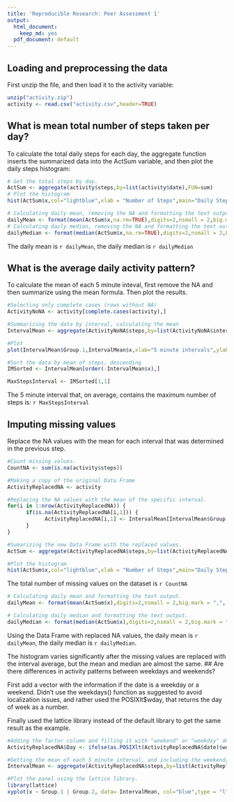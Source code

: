 ```yaml
---
title: 'Reproducible Research: Peer Assessment 1'
output:
  html_document:
    keep_md: yes
  pdf_document: default
---
```



## Loading and preprocessing the data

First unzip the file, and then load it to the activity variable:
```r
unzip("activity.zip")
activity <- read.csv("activity.csv",header=TRUE)
```

## What is mean total number of steps taken per day?

To calculate the total daily steps for each day, the aggregate function inserts the summarized data into the ActSum variable, and then plot the daily steps histogram:
```r
# Get the total steps by day.
ActSum <- aggregate(activity$steps,by=list(activity$date),FUN=sum)
# Plot the histogram
hist(ActSum$x,col="lightblue",xlab = "Number of Steps",main="Daily Steps Histogram")
```

```r
# Calculating daily mean, removing the NA and formatting the text output.
dailyMean <- format(mean(ActSum$x,na.rm=TRUE),digits=2,nsmall = 2,big.mark = ",", big.interval=3)
# Calculating daily median, removing the NA and formatting the text output.
dailyMedian <- format(median(ActSum$x,na.rm=TRUE),digits=2,nsmall = 2,big.mark = ",", big.interval = 3)
```

The daily mean is `r dailyMean`, the daily median is `r dailyMedian`

## What is the average daily activity pattern?
To calculate the mean of each 5 minute inteval, first remove the NA and then summarize using the mean formula. Then plot the results.
```r
#Selecting only complete cases (rows without NA)
ActivityNoNA <- activity[complete.cases(activity),]

#Summarizing the data by interval, calculating the mean
IntervalMean <- aggregate(ActivityNoNA$steps,by=list(ActivityNoNA$interval),FUN=mean)

#Plot
plot(IntervalMean$Group.1,IntervalMean$x,xlab="5 minute intervals",ylab="Steps",main="Average daily activity",type="l",col="blue",lwd=2)

#Sort the data by mean of steps, descending
IMSorted <- IntervalMean[order(-IntervalMean$x),]

MaxStepsInterval <- IMSorted[1,1]
```
The 5 minute interval that, on average, contains the maximum number of steps is: `r MaxStepsInterval` 

## Imputing missing values

Replace the NA values with the mean for each interval that was determined in the previous step.

```r
#Count missing values.
CountNA <- sum(is.na(activity$steps))

#Making a copy of the original Data Frame
ActivityReplacedNA <- activity

#Replacing the NA values with the mean of the specific interval.
for(i in 1:nrow(ActivityReplacedNA)) {
      if(is.na(ActivityReplacedNA[i,1])) {
            ActivityReplacedNA[i,1] <- IntervalMean[IntervalMean$Group.1==ActivityReplacedNA[i,3],2]
      }
}

#Sumarizing the new Data Frame with the replaced values.
ActSum <- aggregate(ActivityReplacedNA$steps,by=list(ActivityReplacedNA$date),FUN=sum)

#Plot the histogram
hist(ActSum$x,col="lightblue",xlab = "Number of Steps",main="Daily Steps Histogram")
```

The total number of missing values on the dataset is `r CountNA`

```r
# Calculating daily mean and formatting the text output.
dailyMean <- format(mean(ActSum$x),digits=2,nsmall = 2,big.mark = ",", big.interval=3)

# Calculating daily median and formatting the text output.
dailyMedian <- format(median(ActSum$x),digits=2,nsmall = 2,big.mark = ",", big.interval = 3)
```


Using the Data Frame with replaced NA values, the daily mean is `r dailyMean`, the daily median is `r dailyMedian`.

The histogram varies significantly after the missing values are replaced with the interval average, but the mean and median are almost the same.
## Are there differences in activity patterns between weekdays and weekends?

First add a vector with the information if the date is a weekday or a weekend. Didn't use the weekdays() function as suggested to avoid localization issues, and rather used the POSIXlt$wday, that returns the day of week as a number.

Finally used the lattice library instead of the default library to get the same result as the example.

```r
#Adding the factor column and filling it with "weekend" or "weekday" depending on the date.
ActivityReplacedNA$Day <- ifelse(as.POSIXlt(ActivityReplacedNA$date)$wday <= 1,"weekend", "weekday")

#Getting the mean of each 5 minute interval, and including the weekend/weekday factor.
IntervalMean <- aggregate(ActivityReplacedNA$steps,by=list(ActivityReplacedNA$interval,ActivityReplacedNA$Day),FUN=mean)

#Plot the panel using the lattice library.
library(lattice)
xyplot(x ~ Group.1 | Group.2, data= IntervalMean, col="blue",type = "l", layout = c(1,2), xlab = "Interval", ylab="Number of Steps" )

```

